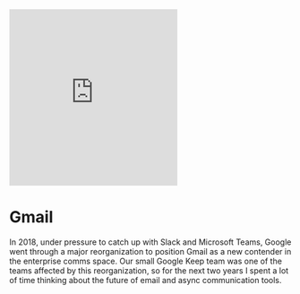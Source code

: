 <iframe
  height="315"
  src="https://www.youtube.com/embed/AbuQ3rXgrfg?si=De8UrvuhJ5gO3PER"
  title="YouTube video player"
  frameBorder="0"
  allow="accelerometer; autoplay; clipboard-write; encrypted-media; gyroscope; picture-in-picture; web-share"
  referrerPolicy="strict-origin-when-cross-origin"
  allowFullScreen
  className="w-full"
></iframe>
<br />

# Gmail

<ProjectDetail title="Role" description="Lead UX Designer" />

<ProjectDetail title="Time" description="2018 ↔ 2020" />

<ProjectDetail title="Tools" description="Figma, ProtoPie" />

In 2018, under pressure to catch up with Slack and Microsoft Teams, Google went through a major reorganization to position Gmail as a new contender in the enterprise comms space. Our small Google Keep team was one of the teams affected by this reorganization, so for the next two years I spent a lot of time thinking about the future of email and async communication tools.

<TwoColumnImage
  src="/projects/gmail/sidebar.png"
  title="Gmail Sidebar"
  description="I designed the Gmail Sidebar and worked closely with the Calendar and Tasks teams at Google to bring their apps into Gmail."
  side="right"
/>

<TwoColumnImage
  src="/projects/gmail/nav.png"
  title="Navigation Framework"
  description="As part of a major redesign that launched in 2022, I was in charge of designing the navigation framework for both the web and mobile Gmail apps."
/>

